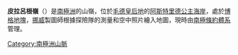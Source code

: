 {{coord|72|42|S|3|56|W|display=title}}

'''皮拉呂根嶺'''（{{lang-en|Pilarryggen}}）是[[南極洲|南極洲]]的山嶺，位於[[毛德皇后地|毛德皇后地]]的[[阿斯特里德公主海岸|阿斯特里德公主海岸]]，處於[[博格地塊|博格地塊]]，[[挪威|挪威]]製圖師根據探險隊的測量和空中照片繪入地圖，現時由[[南極條約體系|南極條約體系]]管理。

{{Antarctica-geo-stub}}
[[Category:南極洲山脈|Category:南極洲山脈]]